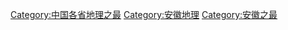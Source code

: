 [[Category:中国各省地理之最|Category:中国各省地理之最]]
[[Category:安徽地理|Category:安徽地理]]
[[Category:安徽之最|Category:安徽之最]]